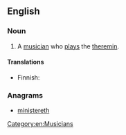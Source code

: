 ==English==

===Noun===
{{en-noun}}

# A [[musician]] who [[play]]s the [[theremin]].

====Translations====
{{trans-top|theremin player}}
* Finnish: {{t|fi|theremin|alt=thereminin}} {{t+|fi|soittaja}}
{{trans-mid}}
{{trans-bottom}}

===Anagrams===
* [[ministereth#English|ministereth]]

[[Category:en:Musicians]]